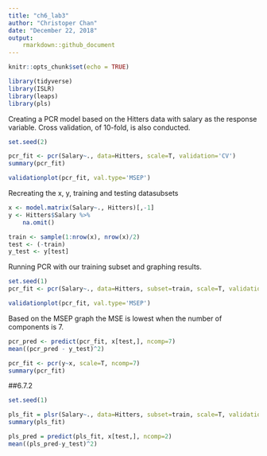```yaml
---
title: "ch6_lab3"
author: "Christoper Chan"
date: "December 22, 2018"
output: 
    rmarkdown::github_document
---
```


```r
knitr::opts_chunk$set(echo = TRUE)
```

```r
library(tidyverse)
library(ISLR)
library(leaps)
library(pls)
```

Creating a PCR model based on the Hitters data with salary as the response variable. Cross validation, of 10-fold, is also conducted.
```r
set.seed(2)

pcr_fit <- pcr(Salary~., data=Hitters, scale=T, validation='CV')
summary(pcr_fit)
```

```r
validationplot(pcr_fit, val.type='MSEP')
```

Recreating the x, y, training and testing datasubsets
```r
x <- model.matrix(Salary~., Hitters)[,-1]
y <- Hitters$Salary %>%
    na.omit()

train <- sample(1:nrow(x), nrow(x)/2)
test <- (-train)
y_test <- y[test]
```

Running PCR with our training subset and graphing results.
```r
set.seed(1)
pcr_fit <- pcr(Salary~., data=Hitters, subset=train, scale=T, validation='CV')

validationplot(pcr_fit, val.type='MSEP')
```

Based on the MSEP graph the MSE is lowest when the number of components is 7.
```r
pcr_pred <- predict(pcr_fit, x[test,], ncomp=7)
mean((pcr_pred - y_test)^2)
```

```r
pcr_fit <- pcr(y~x, scale=T, ncomp=7)
summary(pcr_fit)
```

##6.7.2
```r
set.seed(1)

pls_fit = plsr(Salary~., data=Hitters, subset=train, scale=T, validation='CV')
summary(pls_fit)
```

```r
pls_pred = predict(pls_fit, x[test,], ncomp=2)
mean((pls_pred-y_test)^2)
```










